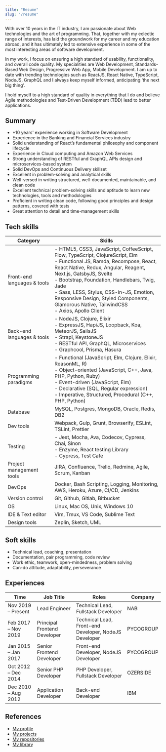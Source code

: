 ```yaml
---
title: "Resume"
slug: "/resume"
---
```



With over 10 years in the IT industry, I am passionate about Web technologies and the art of programming. That, together with my eclectic range of interests, has laid the groundwork for my career and my education abroad, and it has ultimately led to extensive experience in some of the most interesting areas of software development.

In my work, I focus on ensuring a high standard of usability, functionality, and overall code quality. My specialities are Web Development, Standards-Based Web Design, Progressive Web App, Mobile Development. I am up to date with trending technologies such as ReactJS, React Native, TypeScript, NodeJS, GraphQL and I always keep myself informed, anticipating ‘the next big thing’.

I hold myself to a high standard of quality in everything that I do and believe Agile methodologies and Test-Driven Development (TDD) lead to better applications.

## Summary
- +10 years' experience working in Software Development
- Experience in the Banking and Financial Services industry
- Solid understanding of React’s fundamental philosophy and component lifecycle
- Experience in Cloud computing and Amazon Web Services
- Strong understanding of RESTful and GraphQL APIs design and microservices-based system
- Solid DevOps and Continuous Delivery skillset
- Excellent in problem-solving and analytical skills
- Well-versed in writing structured, well-documented, maintainable, and clean code
- Excellent technical problem-solving skills and aptitude to learn new technologies, tools and methodologies
- Proficient in writing clean code, following good principles and design patterns, covered with tests
- Great attention to detail and time-management skills

## Tech skills
Category | Skills
---------|--------
Front-end languages & tools | - HTML5, CSS3, JavaScript, CoffeeScript, Flow, TypeScript, ClojureScript, Elm <br />- Functional JS, Ramda, Recompose, React, React Native, Redux, Angular, Reagent, Next.js, GatsbyJS, Svelte<br />- Bootstrap, Foundation, Handlebars, Twig, Jade<br />- Sass, LESS, Stylus, CSS-in-JS, Emotion, Responsive Design, Styled Components, Glamorous Native, TailwindCSS <br /> - Axios, Apollo Client
Back-end languages & tools | - NodeJS, Clojure, Elixir <br /> - ExpressJS, HapiJS, Loopback, Koa, MeteorJS, SailsJS <br />- Strapi, KeystoneJS<br />- RESTful API, GraphQL, Microservices <br />- Graphcool, Prisma, Hasura
Programming paradigms | - Functional (JavaScript, Elm, Clojure, Elixir, ReasonML, R)<br />- Object-oriented (JavaScript, C++, Java, PHP, Python, Ruby)<br />- Event-driven (JavaScript, Elm)<br />- Declarative (SQL, Regular expression)<br />- Imperative, Structured, Procedural (C++, PHP, Python)
Database | MySQL, Postgres, MongoDB, Oracle, Redis, DB2
Dev tools | Webpack, Gulp, Grunt, Browserify, ESLint, TSLint, Prettier
Testing | - Jest, Mocha, Ava, Codecov, Cypress, Chai, Sinon <br /> - Enzyme, React testing Library <br /> - Cypress, Test Cafe
Project management tools | JIRA, Confluence, Trello, Redmine, Agile, Scrum, Kanban
DevOps | Docker, Bash Scripting, Logging, Monitoring, AWS, Heroku, Azure, CI/CD, Jenkins
Version control | Git, Github, Gitlab, Bitbucket
OS | Linux, Mac OS, Unix, Windows 10
IDE & Text editor | Vim, Tmux, VS Code, Sublime Text
Design tools | Zeplin, Sketch, UML

## Soft skills
- Technical lead, coaching, presentation
- Documentation, pair programming, code review
- Work ethic, teamwork, open-mindedness, problem solving
- Can-do attitude, adaptability, perseverance

## Experiences
Time | Job Title | Roles | Company
-----|-----------|-------|--------
Nov 2019 – Present | Lead Engineer | Technical Lead, Fullstack Developer | NAB
Feb 2017 – Nov 2019 | Principal Frontend Developer | Technical Lead, Front-end Developer, NodeJS Developer | PYCOGROUP
Jan 2015 – Jan 2017 | Senior Frontend Developer | Front-end Developer, NodeJS Developer | PYCOGROUP
Oct 2012 – Dec 2014 | Senior PHP Developer | PHP Developer, Fullstack Developer | OZERSIDE
Dec 2010 – Aug 2012 | Application Developer | Back-end Developer | IBM

## References
- [My profile](https://www.linkedin.com/in/loc-phan/)
- [My projects](https://www.linkedin.com/in/loc-phan/)
- [My repositories](https://github.com/locphan87)
- [My library](https://books.google.com/books?uid=100189658681647990568&hl=en)
